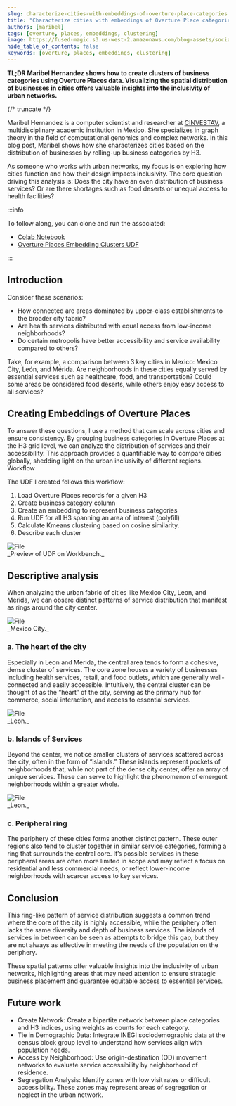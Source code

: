 ```yaml
---
slug: characterize-cities-with-embeddings-of-overture-place-categories
title: "Characterize cities with embeddings of Overture Place categories"
authors: [maribel]
tags: [overture, places, embeddings, clustering]
image: https://fused-magic.s3.us-west-2.amazonaws.com/blog-assets/social_maribel.png
hide_table_of_contents: false
keywords: [overture, places, embeddings, clustering]
---
```


**TL;DR Maribel Hernandez shows how to create clusters of business categories using Overture Places data. Visualizing the spatial distribution of businesses in cities offers valuable insights into the inclusivity of urban networks.**

{/* truncate */}

Maribel Hernandez is a computer scientist and researcher at [CINVESTAV](https://www.cinvestav.mx/), a multidisciplinary academic institution in Mexico. She specializes in graph theory in the field of computational genomics and complex networks. In this blog post, Maribel shows how she characterizes cities based on the distribution of businesses by rolling-up business categories by H3.

As someone who works with urban networks, my focus is on exploring how cities function and how their design impacts inclusivity. The core question driving this analysis is: Does the city have an even distribution of business services? Or are there shortages such as food deserts or unequal access to health facilities?




:::info

To follow along, you can clone and run the associated:
- [Colab Notebook](https://colab.research.google.com/drive/11Q5iONwvEb9cg7ukGptBsQCV4yAM0r_b?authuser=1#scrollTo=FT478_wRzltw)
- [Overture Places Embedding Clusters UDF](https://www.fused.io/workbench/catalog/Overture_Places_Embedding_Clusters-3d326d5a-87de-491a-92e4-cf2cdd4c93bb)

:::


## Introduction

Consider these scenarios:
- How connected are areas dominated by upper-class establishments to the broader city fabric?
- Are health services distributed with equal access from low-income neighborhoods?
- Do certain metropolis have better accessibility and service availability compared to others?

Take, for example, a comparison between 3 key cities in Mexico: Mexico City, León, and Mérida. Are neighborhoods in these cities equally served by essential services such as healthcare, food, and transportation? Could some areas be considered food deserts, while others enjoy easy access to all services?


## Creating Embeddings of Overture Places

To answer these questions, I use a method that can scale across cities and ensure consistency. By grouping business categories in Overture Places at the H3 grid level, we can analyze the distribution of services and their accessibility. This approach provides a quantifiable way to compare cities globally, shedding light on the urban inclusivity of different regions.
Workflow

The UDF I created follows this workflow:

1. Load Overture Places records for a given H3
2. Create business category column
3. Create an embedding to represent business categories
4. Run UDF for all H3 spanning an area of interest (polyfill)
5. Calculate Kmeans clustering based on cosine similarity.
6. Describe each cluster



<div style={{textAlign: 'center'}}>
<img src={ImageWorkbench} alt="File" style={{}} />
</div>
_Preview of UDF on Workbench._

## Descriptive analysis

When analyzing the urban fabric of cities like Mexico City, Leon, and Merida, we can obsere distinct patterns of service distribution that manifest as rings around the city center.



<div style={{textAlign: 'center'}}>
<img src={Image1} alt="File" style={{}} />
</div>
_Mexico City._

### a. The heart of the city
Especially in Leon and Merida, the central area tends to form a cohesive, dense cluster of services. The core zone houses a variety of businesses including health services, retail, and food outlets, which are generally well-connected and easily accessible. Intuitively, the central cluster can be thought of as the “heart” of the city, serving as the primary hub for commerce, social interaction, and access to essential services.


<div style={{textAlign: 'center'}}>
<img src={Image2} alt="File" style={{}} />
</div>
_Leon._

### b. Islands of Services
Beyond the center, we notice smaller clusters of services scattered across the city, often in the form of “islands.” These islands represent pockets of neighborhoods that, while not part of the dense city center, offer an array of unique services. These can serve to highlight the phenomenon of emergent neighborhoods within a greater whole.


<div style={{textAlign: 'center'}}>
<img src={Image3} alt="File" style={{}} />
</div>
_Leon._

### c. Peripheral ring
The periphery of these cities forms another distinct pattern. These outer regions also tend to cluster together in similar service categories, forming a ring that surrounds the central core. It’s possible services in these peripheral areas are often more limited in scope and may reflect a focus on residential and less commercial needs, or reflect lower-income neighborhoods with scarcer access to key services.

## Conclusion
This ring-like pattern of service distribution suggests a common trend where the core of the city is highly accessible, while the periphery often lacks the same diversity and depth of business services. The islands of services in between can be seen as attempts to bridge this gap, but they are not always as effective in meeting the needs of the population on the periphery.

These spatial patterns offer valuable insights into the inclusivity of urban networks, highlighting areas that may need attention to ensure strategic business placement and guarantee equitable access to essential services.

## Future work
- Create Network: Create a bipartite network between place categories and H3 indices, using weights as counts for each category.
- Tie in Demographic Data: Integrate INEGI sociodemographic data at the census block group level to understand how services align with population needs.
- Access by Neighborhood: Use origin-destination (OD) movement networks to evaluate service accessibility by neighborhood of residence.
- Segregation Analysis: Identify zones with low visit rates or difficult accessibility. These zones may represent areas of segregation or neglect in the urban network.
